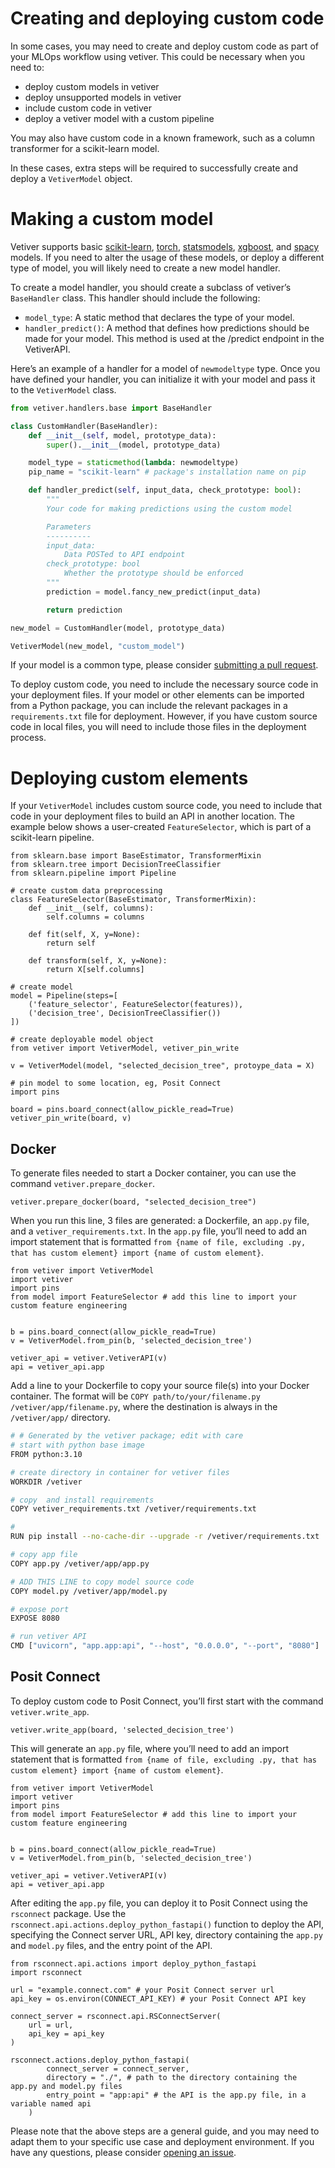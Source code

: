 # Creating and deploying custom code

In some cases, you may need to create and deploy custom code as part of your MLOps workflow using vetiver. This could be necessary when you need to:

- deploy custom models in vetiver
- deploy unsupported models in vetiver
- include custom code in vetiver
- deploy a vetiver model with a custom pipeline

 You may also have custom code in a known framework, such as a column transformer for a scikit-learn model.

In these cases, extra steps will be required to successfully create and deploy a `VetiverModel` object.

# Making a custom model

Vetiver supports basic [scikit-learn](https://scikit-learn.org/), [torch](https://pytorch.org/), [statsmodels](https://www.statsmodels.org/stable/index.html), [xgboost](https://xgboost.readthedocs.io/en/stable/), and [spacy](https://spacy.io/) models. If you need to alter the usage of these models, or deploy a different type of model, you will likely need to create a new model handler.

To create a model handler, you should create a subclass of vetiver's `BaseHandler` class. This handler should include the following:

- `model_type`:  A static method that declares the type of your model.
- `handler_predict()`: A method that defines how predictions should be made for your model. This method is used at the /predict endpoint in the VetiverAPI.

Here's an example of a handler for a model of `newmodeltype` type. Once you have defined your handler, you can initialize it with your model and pass it to the `VetiverModel` class.

```python
from vetiver.handlers.base import BaseHandler

class CustomHandler(BaseHandler):
    def __init__(self, model, prototype_data):
        super().__init__(model, prototype_data)

    model_type = staticmethod(lambda: newmodeltype)
    pip_name = "scikit-learn" # package's installation name on pip

    def handler_predict(self, input_data, check_prototype: bool):
        """
        Your code for making predictions using the custom model

        Parameters
        ----------
        input_data:
            Data POSTed to API endpoint
        check_prototype: bool
            Whether the prototype should be enforced
        """
        prediction = model.fancy_new_predict(input_data)

        return prediction

new_model = CustomHandler(model, prototype_data)

VetiverModel(new_model, "custom_model")
```

If your model is a common type, please consider [submitting a pull request](https://github.com/rstudio/vetiver-python/pulls).

To deploy custom code, you need to include the necessary source code in your deployment files. If your model or other elements can be imported from a Python package, you can include the relevant packages in a `requirements.txt` file for deployment. However, if you have custom source code in local files, you will need to include those files in the deployment process.

# Deploying custom elements

If your `VetiverModel` includes custom source code, you need to include that code in your deployment files to build an API in another location. The example below shows a user-created `FeatureSelector`, which is part of a scikit-learn pipeline.

```.python
from sklearn.base import BaseEstimator, TransformerMixin
from sklearn.tree import DecisionTreeClassifier
from sklearn.pipeline import Pipeline

# create custom data preprocessing
class FeatureSelector(BaseEstimator, TransformerMixin):
    def __init__(self, columns):
        self.columns = columns

    def fit(self, X, y=None):
        return self

    def transform(self, X, y=None):
        return X[self.columns]

# create model
model = Pipeline(steps=[
    ('feature_selector', FeatureSelector(features)),
    ('decision_tree', DecisionTreeClassifier())
])

# create deployable model object
from vetiver import VetiverModel, vetiver_pin_write

v = VetiverModel(model, "selected_decision_tree", protoype_data = X)

# pin model to some location, eg, Posit Connect
import pins

board = pins.board_connect(allow_pickle_read=True)
vetiver_pin_write(board, v)
```

::: {.panel-tabset}
## Docker

To generate files needed to start a Docker container, you can use the command `vetiver.prepare_docker`.

```.python
vetiver.prepare_docker(board, "selected_decision_tree")
```

When you run this line, 3 files are generated: a Dockerfile, an `app.py` file, and a `vetiver_requirements.txt`. In the `app.py` file, you'll need to add an import statement that is formatted `from {name of file, excluding .py, that has custom element} import {name of custom element}`.

```.python
from vetiver import VetiverModel
import vetiver
import pins
from model import FeatureSelector # add this line to import your custom feature engineering


b = pins.board_connect(allow_pickle_read=True)
v = VetiverModel.from_pin(b, 'selected_decision_tree')

vetiver_api = vetiver.VetiverAPI(v)
api = vetiver_api.app
```

Add a line to your Dockerfile to copy your source file(s) into your Docker container. The format will be `COPY path/to/your/filename.py /vetiver/app/filename.py`, where the destination is always in the `/vetiver/app/` directory.

```.bash
# # Generated by the vetiver package; edit with care
# start with python base image
FROM python:3.10

# create directory in container for vetiver files
WORKDIR /vetiver

# copy  and install requirements
COPY vetiver_requirements.txt /vetiver/requirements.txt

#
RUN pip install --no-cache-dir --upgrade -r /vetiver/requirements.txt

# copy app file
COPY app.py /vetiver/app/app.py

# ADD THIS LINE to copy model source code
COPY model.py /vetiver/app/model.py

# expose port
EXPOSE 8080

# run vetiver API
CMD ["uvicorn", "app.app:api", "--host", "0.0.0.0", "--port", "8080"]
```

## Posit Connect

To deploy custom code to Posit Connect, you'll first start with the command `vetiver.write_app`.

```.python
vetiver.write_app(board, 'selected_decision_tree')
```

This will generate an `app.py` file, where you'll need to add an import statement that is formatted `from {name of file, excluding .py, that has custom element} import {name of custom element}`.

```.python
from vetiver import VetiverModel
import vetiver
import pins
from model import FeatureSelector # add this line to import your custom feature engineering


b = pins.board_connect(allow_pickle_read=True)
v = VetiverModel.from_pin(b, 'selected_decision_tree')

vetiver_api = vetiver.VetiverAPI(v)
api = vetiver_api.app
```

After editing the `app.py` file, you can deploy it to Posit Connect using the `rsconnect` package. Use the `rsconnect.api.actions.deploy_python_fastapi()` function to deploy the API, specifying the Connect server URL, API key, directory containing the `app.py` and `model.py` files, and the entry point of the API.

```.python
from rsconnect.api.actions import deploy_python_fastapi
import rsconnect

url = "example.connect.com" # your Posit Connect server url
api_key = os.environ(CONNECT_API_KEY) # your Posit Connect API key

connect_server = rsconnect.api.RSConnectServer(
    url = url,
    api_key = api_key
)

rsconnect.actions.deploy_python_fastapi(
        connect_server = connect_server,
        directory = "./", # path to the directory containing the app.py and model.py files
        entry_point = "app:api" # the API is the app.py file, in a variable named api
    )

```

:::

Please note that the above steps are a general guide, and you may need to adapt them to your specific use case and deployment environment. If you have any questions, please consider [opening an issue](https://github.com/rstudio/vetiver-python/issues/new).
